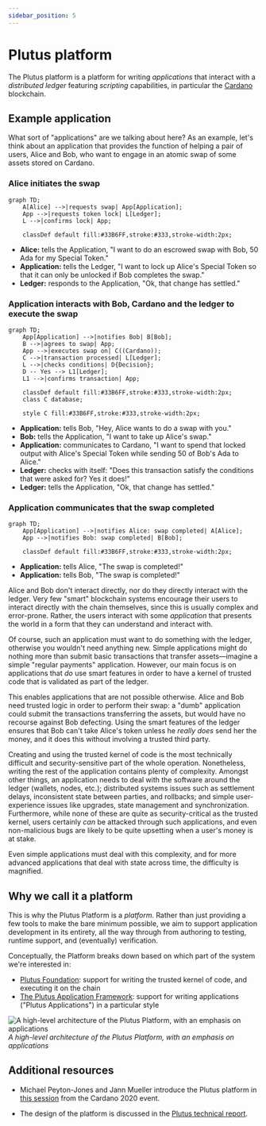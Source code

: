 ```yaml
---
sidebar_position: 5
---
```


# Plutus platform

The Plutus platform is a platform for writing *applications* that interact with a *distributed ledger* featuring *scripting* capabilities, in particular the [Cardano](../reference/glossary.md#cardano) blockchain.

## Example application

What sort of "applications" are we talking about here? 
As an example, let's think about an application that provides the function of helping a pair of users, Alice and Bob, who want to engage in an atomic swap of some assets stored on Cardano.

### Alice initiates the swap

```mermaid
graph TD;
    A[Alice] -->|requests swap| App[Application];
    App -->|requests token lock| L[Ledger];
    L -->|confirms lock| App;

    classDef default fill:#33B6FF,stroke:#333,stroke-width:2px;
```

- **Alice:** tells the Application, "I want to do an escrowed swap with Bob, 50 Ada for my Special Token." 
- **Application:** tells the Ledger, "I want to lock up Alice's Special Token so that it can only be unlocked if Bob completes the swap."
- **Ledger:** responds to the Application, "Ok, that change has settled." 

### Application interacts with Bob, Cardano and the ledger to execute the swap 

```mermaid
graph TD;
    App[Application] -->|notifies Bob| B[Bob];
    B -->|agrees to swap| App;
    App -->|executes swap on| C((Cardano));
    C -->|transaction processed| L[Ledger];
    L -->|checks conditions| D{Decision};
    D -- Yes --> L1[Ledger];
    L1 -->|confirms transaction| App;

    classDef default fill:#33B6FF,stroke:#333,stroke-width:2px;
    class C database;

    style C fill:#33B6FF,stroke:#333,stroke-width:2px;
```


- **Application:** tells Bob, "Hey, Alice wants to do a swap with you." 
- **Bob:** tells the Application, "I want to take up Alice's swap." 
- **Application:** communicates to Cardano, "I want to spend that locked output with Alice's Special Token while sending 50 of Bob's Ada to Alice." 
- **Ledger:** checks with itself: "Does this transaction satisfy the conditions that were asked for? Yes it does!" 
- **Ledger:** tells the Application, "Ok, that change has settled."

### Application communicates that the swap completed 

```mermaid
graph TD;
    App[Application] -->|notifies Alice: swap completed| A[Alice];
    App -->|notifies Bob: swap completed| B[Bob];

    classDef default fill:#33B6FF,stroke:#333,stroke-width:2px;
```

- **Application:** tells Alice, "The swap is completed!" 
- **Application:** tells Bob, "The swap is completed!"

Alice and Bob don't interact directly, nor do they directly interact with the ledger. 
Very few "smart" blockchain systems encourage their users to interact directly with the chain themselves, since this is usually complex and error-prone. 
Rather, the users interact with some *application* that presents the world in a form that they can understand and interact with.

Of course, such an application must want to do something with the ledger, otherwise you wouldn't need anything new. 
Simple applications might do nothing more than submit basic transactions that transfer assets&mdash;imagine a simple "regular payments" application. 
However, our main focus is on applications that *do* use smart features in order to have a kernel of trusted code that is validated as part of the ledger.

This enables applications that are not possible otherwise. 
Alice and Bob need trusted logic in order to perform their swap: a "dumb" application could submit the transactions transferring the assets, but would have no recourse against Bob defecting. 
Using the smart features of the ledger ensures that Bob can't take Alice's token unless he *really does* send her the money, and it does this without involving a trusted third party.

Creating and using the trusted kernel of code is the most technically difficult and security-sensitive part of the whole operation.
Nonetheless, writing the rest of the application contains plenty of complexity. 
Amongst other things, an application needs to deal with the software around the ledger (wallets, nodes, etc.); distributed systems issues such as settlement delays, inconsistent state between parties, and rollbacks; and simple user-experience issues like upgrades, state management and synchronization. 
Furthermore, while none of these are quite as security-critical as the trusted kernel, users certainly *can* be attacked through such applications, and even non-malicious bugs are likely to be quite upsetting when a user's money is at stake.

Even simple applications must deal with this complexity, and for more advanced applications that deal with state across time, the difficulty is magnified.

## Why we call it a platform

This is why the Plutus Platform is a *platform*. 
Rather than just providing a few tools to make the bare minimum possible, we aim to support application development in its entirety, all the way through from authoring to testing, runtime support, and (eventually) verification. 

Conceptually, the Platform breaks down based on which part of the system we're interested in:

- [Plutus Foundation](plutus-foundation.md): support for writing the trusted kernel of code, and executing it on the chain
- [The Plutus Application Framework](https://github.com/IntersectMBO/plutus-apps): support for writing applications ("Plutus Applications") in a particular style

![A high-level architecture of the Plutus Platform, with an emphasis on applications](../../static/img/platform-architecture.png)
*A high-level architecture of the Plutus Platform, with an emphasis on applications*

## Additional resources

- Michael Peyton-Jones and Jann Mueller introduce the Plutus platform in [this session](https://youtu.be/usMPt8KpBeI?si=4zkS3J7Bq8aFxWbU) from the Cardano 2020 event. 

- The design of the platform is discussed in the [Plutus technical report](https://ci.iog.io/job/input-output-hk-plutus/master/x86_64-linux.packages.plutus-report/latest/download/1).

